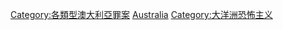 [[Category:各類型澳大利亞罪案|Category:各類型澳大利亞罪案]]
[[Category:各國恐怖主義|Australia]]
[[Category:大洋洲恐怖主义|Category:大洋洲恐怖主义]]